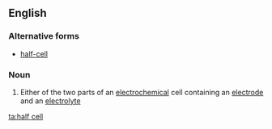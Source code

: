 ==English==

===Alternative forms===
*[[half-cell]]

===Noun===
{{wikipedia}}
{{en-noun|sg=[[half]] [[cell]]}}

#{{physics|chemistry}} Either of the two parts of an [[electrochemical]] cell containing an [[electrode]] and an [[electrolyte]]

[[ta:half cell]]